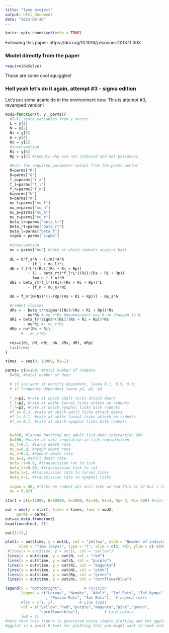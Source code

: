 ```yaml
---
title: "lyme project"
output: html_document
date: "2023-08-26"
---
```


```r
knitr::opts_chunk$set(echo = TRUE)
```

Following this paper: https://doi.org/10.1016/j.ecocom.2013.11.003

### Model directly from the paper
```r
require(deSolve)

```

Those are some cool squiggles!

### Hell yeah let's do it again, attempt #3 - sigma edition
Let's put some acaricide in the environment now.
This is attempt #3, revamped version! 

```r
mod2=function(t, y, parms){
  #Pull state variables from y vector
  L = y[1]
  N = y[2]
  Ni = y[3]
  A = y[4]
  Rs = y[5]
  #intervention
  Ri = y[6] 
  Rp = y[7] #rodents who are not infected and not poisonous
  
  #Pull the required parameter values from the parms vector
  R=parms["R"]
  D=parms["D"]
  f_a=parms["f_a"]
  f_l=parms["f_l"]
  f_n=parms["f_n"]
  b=parms["b"]
  K=parms["K"]
  mu_l=parms["mu_l"]
  mu_n=parms["mu_n"]
  mu_a=parms["mu_a"]
  mu_r=parms["mu_r"]
  beta_tr=parms["beta_tr"]
  beta_rt=parms["beta_rt"]
  beta_l=parms["beta_l"]
  sigma = parms["sigma"]
  
  #intervention
  nu = parms["nu"] #rate at which rodents acquire bait
  
  dL = b*f_a*A - (1/K)*A*A 
          - (f_l + mu_l)*L
  dN = f_l*L*((Rs)/(Rs + Ri + Rp)) 
          + (1 - beta_rt)*f_l*L*((Ri)/(Rs + Ri + Rp))
          - (mu_n + f_n)*N
  dNi = beta_rt*f_l*((Ri)/(Rs + Ri + Rp))*L 
          - (f_n + mu_n)*Ni

  dA = f_n*(N+Ni)*(1-(Rp/(Rs + Ri + Rp))) - mu_a*A

  #rodent classes
  dRs = - beta_tr*sigma*((Ni)/(Rs + Ri + Rp))*Rs
        - nu*Rs #-mu_r*Rs #denominator was R we changed to N 
  dRi = beta_tr*sigma*((Ni)/(Rs + Ri + Rp))*Rs 
        - nu*Ri #- mu_r*Ri
  dRp = nu*(Rs + Ri) 
       # - mu_r*Rp
  
  res=c(dL, dN, dNi, dA, dRs, dRi, dRp)
  list(res)
}

```

```r
times  = seq(0, 10000, by=1)

parms= c(R=100, #total number of rodents
  D=50, #total number of deer

  # if you want it density dependent, leave 0.1, 0.5, 0.5; 
  # if frequency dependent leave p1, p2, p3
  
  f_a=p1, #rate at which adult ticks attack deers
  f_l=p2, #rate at whihc larval ticks attach on rodents
  f_n=p3, #rate at which nymphal ticks bite rodents
  #f_a= 0.3, #rate at which adult ticks attack deers
  #f_l= 0.1, #rate at whihc larval ticks attach on rodents
  #f_n= 0.1, #rate at which nymphal ticks bite rodents


  b=600, #larvae hatching per adult tick-deer interaction 600
  K=100, #scale of self regulation in tick reproduction
  mu_l=0.7, #larva death rate
  mu_n=0.8, #nymph death rate
  mu_r=0.2, #rodent death rate
  mu_a=1, #adult death rate
  beta_rt=0.6, #transmission rat to tick
  beta_tr=0.03, #transmission tick to rat
  beta_l=1, #transmission rate to larval ticks
  beta_n=1, #transmission rate to nymphal ticks
  
  sigma = 40, #ticks on rodent per unit time we had this at 22 but i feel like that isn't true
  nu = 0.87)
  
start = c(L=12000, N=10000, A=3000, Ri=30, Ni=3, Rp= 3, Rs= 200) #start at equilibria
```

```r
out = ode(y = start, times = times, func = mod2, 
     parms = parms)
out=as.data.frame(out)
head(round(out, 3))

out[1:12,]
```
```r
plot(x = out$time, y = out$L, col = "yellow", ylab = "Number of individuals", 
      xlab = "Time (days)", type = "l", xlim = c(0, 40), ylim = c(-1000,20000))
 #lines(x = out$time, y = out$L, col = "yellow")
 lines(x = out$time, y = out$N, col = "red")
 lines(x = out$time, y = out$A, col = "purple")
 lines(x = out$time, y = out$Ri, col = "magenta")
 lines(x = out$time, y = out$Ni, col = "pink")
 lines(x = out$time, y = out$Rp, col = "green")
 lines(x = out$time, y = out$Rs, col = "cornflowerblue")

legend(x = "bottomright",          # Position
       legend = c("Larvae", "Nymphs", "Adult", "Inf Rats", "Inf Nymps"
                  , "Poison Rats", "Sus Rats"),  # Legend texts
       #lty = c(1, 2),           # Line types
       col = c("yellow","red","purple","magenta","pink","green",
               "cornflowerblue"),           # Line colors
       lwd = 2) 
#note that this figure is generated using simple plotting and not ggplot. 
#ggplot is a great R tool for plotting that you might want to look into. 
```

